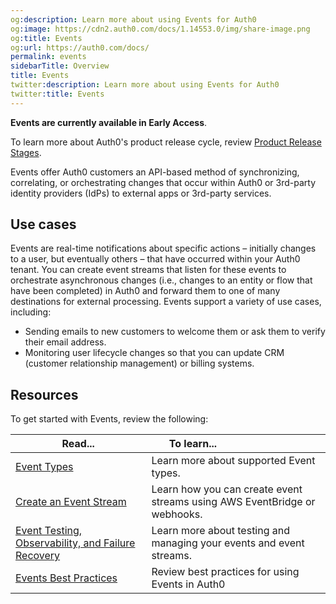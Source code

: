 ```yaml
---
og:description: Learn more about using Events for Auth0
og:image: https://cdn2.auth0.com/docs/1.14553.0/img/share-image.png
og:title: Events
og:url: https://auth0.com/docs/
permalink: events
sidebarTitle: Overview
title: Events
twitter:description: Learn more about using Events for Auth0
twitter:title: Events
---
```


<Warning>

**Events are currently available in Early Access**.

To learn more about Auth0's product release cycle, review [Product Release Stages](/docs/troubleshoot/product-lifecycle/product-release-stages).

</Warning>

Events offer Auth0 customers an API-based method of synchronizing, correlating, or orchestrating changes that occur within Auth0 or 3rd-party <Tooltip cta="View Glossary" href="/docs/glossary?term=identity+providers" tip="Identity Provider (IdP): Service that stores and manages digital identities.">identity providers</Tooltip> (IdPs) to external apps or 3rd-party services.

## Use cases

Events are real-time notifications about specific actions – initially changes to a user, but eventually others – that have occurred within your Auth0 tenant. You can create event streams that listen for these events to orchestrate asynchronous changes (i.e., changes to an entity or flow that have been completed) in Auth0 and forward them to one of many destinations for external processing. Events support a variety of use cases, including:

* Sending emails to new customers to welcome them or ask them to verify their email address.
* Monitoring user lifecycle changes so that you can update CRM (customer relationship management) or billing systems.

## Resources

To get started with Events, review the following:

<table class="table"><thead>
<tr>
<th><strong>Read...</strong></th>
<th><strong>To learn...</strong>                                </th>
</tr>
</thead>
<tbody>
<tr>
<td><a href="/event-types">Event Types</a></td>
<td>Learn more about supported Event types.</td>
</tr>
<tr>
<td><a href="/create-an-event-stream">Create an Event Stream</a></td>
<td>Learn how you can create event streams using AWS EventBridge or webhooks. </td>
</tr>
<tr>
<td><a href="/event-testing-observability-and-failure-recovery">Event Testing, Observability, and Failure Recovery</a></td>
<td>Learn more about testing and managing your events and event streams. </td>
</tr>
<tr>
<td><a href="/events-best-practices">Events Best Practices</a></td>
<td>Review best practices for using Events in Auth0</td>
</tr>
</tbody>
</table>